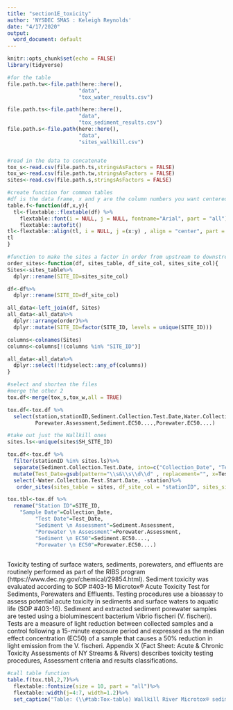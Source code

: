 ```yaml
---
title: "section1E_toxicity"
author: 'NYSDEC SMAS : Keleigh Reynolds'
date: "4/17/2020"
output:
  word_document: default
---
```


```r
knitr::opts_chunk$set(echo = FALSE)
library(tidyverse)

#for the table
file.path.tw<-file.path(here::here(),
                       "data",
                       "tox_water_results.csv")

file.path.ts<-file.path(here::here(),
                       "data",
                       "tox_sediment_results.csv")
file.path.s<-file.path(here::here(),
                       "data",
                       "sites_wallkill.csv")


#read in the data to concatenate
tox_s<-read.csv(file.path.ts,stringsAsFactors = FALSE)
tox_w<-read.csv(file.path.tw,stringsAsFactors = FALSE)
sites<-read.csv(file.path.s,stringsAsFactors = FALSE)

```



```r

#create function for common tables
#df is the data frame, x and y are the column numbers you want centered, z is the caption
table.f<-function(df,x,y){
  tl<-flextable::flextable(df) %>% 
    flextable::font(i = NULL, j = NULL, fontname="Arial", part = "all") %>% flextable::theme_zebra() %>%
    flextable::autofit()
tl<-flextable::align(tl, i = NULL, j =(x:y) , align = "center", part = "all")
tl
}

```


```r
#function to make the sites a factor in order from upstream to downstream
order_sites<-function(df, sites_table, df_site_col, sites_site_col){
Sites<-sites_table%>%
  dplyr::rename(SITE_ID=sites_site_col)

df<-df%>%
  dplyr::rename(SITE_ID=df_site_col)

all_data<-left_join(df, Sites)
all_data<-all_data%>%
  dplyr::arrange(order)%>%
  dplyr::mutate(SITE_ID=factor(SITE_ID, levels = unique(SITE_ID)))

columns<-colnames(Sites)
columns<-columns[!(columns %in% "SITE_ID")]

all_data<-all_data%>%
  dplyr::select(!tidyselect::any_of(columns))
}
```

```r

#select and shorten the files
#merge the other 2
tox.df<-merge(tox_s,tox_w,all = TRUE)

tox.df<-tox.df %>% 
  select(station,stationID,Sediment.Collection.Test.Date,Water.Collection.Test.Start.Date,Sediment.Assessment,
         Porewater.Assessment,Sediment.EC50....,Porewater.EC50....)

#take out just the Wallkill ones
sites.ls<-unique(sites$SH_SITE_ID)

tox.df<-tox.df %>% 
  filter(stationID %in% sites.ls)%>%
  separate(Sediment.Collection.Test.Date, into=c("Collection_Date", "Test_Date"), sep="/")%>%
  mutate(Test_Date=gsub(pattern="\\s&\\s\\d\\d" , replacement="", x=Test_Date))%>%
  select(-Water.Collection.Test.Start.Date, -station)%>%
   order_sites(sites_table = sites, df_site_col = "stationID", sites_site_col = "SH_SITE_ID")

tox.tbl<-tox.df %>% 
  rename("Station ID"=SITE_ID,
    "Sample Date"=Collection_Date,
         "Test Date"=Test_Date,
         "Sediment \n Assessment"=Sediment.Assessment,
         "Porewater \n Assessment"=Porewater.Assessment,
         "Sediment \n EC50"=Sediment.EC50....,
         "Porewater \n EC50"=Porewater.EC50....)
 

```



Toxicity testing of surface waters, sediments, porewaters, and effluents are routinely performed as part of the RIBS program (https://www.dec.ny.gov/chemical/29854.html). Sediment toxicity was evaluated according to SOP #403-16 Microtox® Acute Toxicity Test for Sediments, Porewaters and Effluents. Testing procedures use a bioassay to assess potential acute toxicity in sediments and surface waters to aquatic life (SOP #403-16). Sediment and extracted sediment porewater samples are tested using a bioluminescent bacterium Vibrio fischeri (V. fischeri). Tests are a measure of light reduction between collected samples and a control following a 15-minute exposure period and expressed as the median effect concentration (EC50) of a sample that causes a 50% reduction in light emission from the V. fischeri. Appendix X (Fact Sheet: Acute & Chronic Toxicity Assessments of NY Streams & Rivers) describes toxicity testing procedures, Assessment criteria and results classifications. 


```r
#call table function
table.f(tox.tbl,2,7)%>%
  flextable::fontsize(size = 10, part = "all")%>%
  flextable::width(j=4:7, width=1.2)%>%
  set_caption("Table: (\\#tab:Tox-table) Wallkill River Microtox® sediment and porewater toxicity results for select locations in the Wallkill River Survey. Sediment samples were collected for toxicity testing in baseflow conditions during macroinvertebrate community collection at sampling locations.")


```



